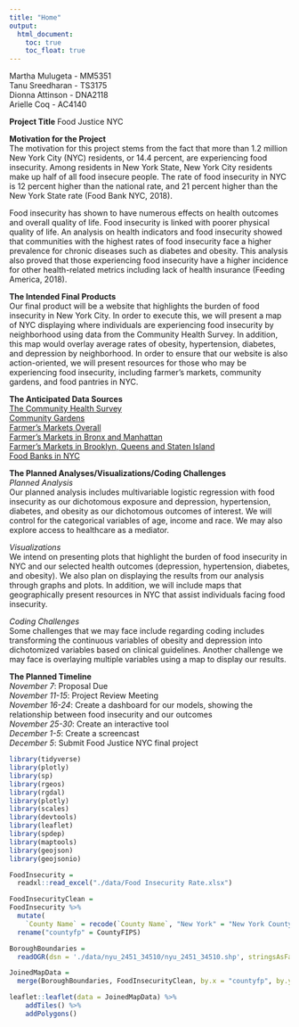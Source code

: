 ```yaml
---
title: "Home"
output: 
  html_document:
    toc: true
    toc_float: true
---
```


Martha Mulugeta - MM5351 <br /> 
Tanu Sreedharan - TS3175 <br /> 
Dionna Attinson - DNA2118 <br /> 
Arielle Coq - AC4140

**Project Title**
Food Justice NYC

**Motivation for the Project** <br /> 
The motivation for this project stems from the fact that more than 1.2 million New York City (NYC) residents, or 14.4 percent, are experiencing food insecurity. Among residents in New York State, New York City residents make up half of all food insecure people. The rate of food insecurity in NYC is 12 percent higher than the national rate, and 21 percent higher than the New York State rate (Food Bank NYC, 2018).

Food insecurity has shown to have numerous effects on health outcomes and overall quality of life. Food insecurity is linked with poorer physical quality of life. An analysis on health indicators and food insecurity showed that communities with the highest rates of food insecurity face a higher prevalence for chronic diseases such as diabetes and obesity. This analysis also proved that those experiencing food insecurity have a higher incidence for other health-related metrics including lack of health insurance (Feeding America, 2018).

**The Intended Final Products** <br /> 
Our final product will be a website that highlights the burden of food insecurity in New York City. In order to execute this, we will present a map of NYC displaying where individuals are experiencing food insecurity by neighborhood using data from the Community Health Survey. In addition, this map would overlay average rates of obesity, hypertension, diabetes, and depression by neighborhood. In order to ensure that our website is also action-oriented, we will present resources for those who may be experiencing food insecurity, including farmer’s markets, community gardens, and food pantries in NYC.

**The Anticipated Data Sources** <br /> 
[The Community Health Survey](https://www1.nyc.gov/site/doh/data/data-sets/community-health-survey-public-use-data.page) <br /> 
[Community Gardens](https://greenthumb.nycgovparks.org/gardensearch.php#garden-list) <br /> 
[Farmer’s Markets Overall](https://www.agriculture.ny.gov/AP/agservices/fmnp/fmnp-authorized-markets.html#fm) <br /> 
[Farmer’s Markets in Bronx and Manhattan](https://www.agriculture.ny.gov/AP/agservices/fmnp/fm/Farmers%20Markets%20NYC%20Bronx%20and%20Manhattan.pdf) <br /> 
[Farmer’s Markets in Brooklyn, Queens and Staten Island](https://www.agriculture.ny.gov/AP/agservices/fmnp/fm/Farmers%20Markets%20NYC%20Brooklyn%20Queens%20and%20Staten%20Island.pdf) <br /> 
[Food Banks in NYC](https://www.foodbanknyc.org/get-help/)

**The Planned Analyses/Visualizations/Coding Challenges** <br /> 
_Planned Analysis_ <br /> 
Our planned analysis includes multivariable logistic regression with food insecurity as our dichotomous exposure and depression, hypertension, diabetes, and obesity as our dichotomous outcomes of interest. We will control for the categorical variables of age, income and race. We may also explore access to healthcare as a mediator.

_Visualizations_ <br /> 
We intend on presenting plots that highlight the burden of food insecurity in NYC and our selected health outcomes (depression, hypertension, diabetes, and obesity). We also plan on displaying the results from our analysis through graphs and plots. In addition, we will include maps that geographically present resources in NYC that assist individuals facing food insecurity.

_Coding Challenges_ <br /> 
Some challenges that we may face include regarding coding includes transforming the continuous variables of obesity and depression into dichotomized variables based on clinical guidelines. Another challenge we may face is overlaying multiple variables using a map to display our results. 

**The Planned Timeline**  
_November 7_: Proposal Due <br /> 
_November 11-15_: Project Review Meeting <br /> 
_November 16-24_: Create a dashboard for our models, showing the relationship between food insecurity and our outcomes <br /> 
_November  25-30_: Create an interactive tool <br /> 
_December 1-5_: Create a screencast <br /> 
_December 5_: Submit Food Justice NYC final project

```r
library(tidyverse)
library(plotly)
library(sp)
library(rgeos)
library(rgdal)
library(plotly)
library(scales)
library(devtools)
library(leaflet)
library(spdep)
library(maptools)
library(geojson)
library(geojsonio)
```

```r
FoodInsecurity =  
  readxl::read_excel("./data/Food Insecurity Rate.xlsx")
```

```r
FoodInsecurityClean = 
FoodInsecurity %>% 
  mutate(
    `County Name` = recode(`County Name`, "New York" = "New York County",                                "Richmond" = "Richmond County")) %>% 
  rename("countyfp" = CountyFIPS)
```

```r
BoroughBoundaries = 
  readOGR(dsn = './data/nyu_2451_34510/nyu_2451_34510.shp', stringsAsFactors = FALSE)
```

```r
JoinedMapData =  
  merge(BoroughBoundaries, FoodInsecurityClean, by.x = "countyfp", by.y = "countyfp")
```


```r
leaflet::leaflet(data = JoinedMapData) %>% 
    addTiles() %>%
    addPolygons()
```
 



